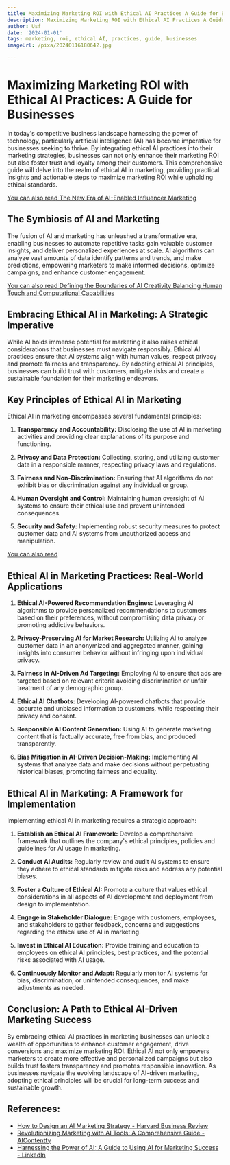 ```yaml
---
title: Maximizing Marketing ROI with Ethical AI Practices A Guide for Businesses
description: Maximizing Marketing ROI with Ethical AI Practices A Guide for Businesses
author: Usf
date: '2024-01-01'
tags: marketing, roi, ethical AI, practices, guide, businesses
imageUrl: /pixa/20240116180642.jpg

---
```

# Maximizing Marketing ROI with Ethical AI Practices: A Guide for Businesses

In  today's  competitive business landscape  harnessing the power of  technology,  particularly artificial intelligence  (AI) has become imperative for businesses  seeking to thrive. By integrating ethical AI practices into their marketing strategies,  businesses can not only enhance their marketing ROI but  also foster trust and loyalty among their customers. This comprehensive guide  will delve into the realm of ethical AI in marketing, providing  practical insights and actionable steps to  maximize marketing ROI while upholding ethical  standards.

[You can also read The New Era of AI-Enabled Influencer Marketing](The%20New%20Era%20of%20AI-Enabled%20Influencer%20Marketing)


## The Symbiosis of AI  and Marketing

The fusion of AI and marketing has unleashed a transformative era, enabling businesses to automate repetitive  tasks gain valuable customer insights, and deliver personalized  experiences at scale. AI algorithms  can analyze vast amounts of data identify  patterns and trends, and make predictions, empowering marketers to make informed  decisions, optimize campaigns, and enhance  customer engagement.

[You can also read Defining the Boundaries of  AI  Creativity Balancing Human Touch and Computational Capabilities](Defining%20the%20Boundaries%20of%20AI%20Creativity%20Balancing%20Human%20Touch%20and%20Computational%20Capabilities)


## Embracing Ethical AI in Marketing: A Strategic Imperative

While AI  holds immense potential for marketing it also  raises ethical considerations that businesses must navigate responsibly. Ethical AI practices ensure that AI systems align with human values,  respect privacy and promote fairness and transparency. By adopting ethical AI principles, businesses can  build trust with customers, mitigate risks and create a sustainable foundation for their marketing endeavors.

## Key Principles of Ethical AI  in Marketing

Ethical AI in marketing encompasses several fundamental principles:

1. **Transparency and Accountability:** Disclosing  the use of AI in marketing activities and providing clear explanations of its purpose and functioning.

2. **Privacy and Data Protection:** Collecting, storing, and utilizing customer data in a responsible manner, respecting privacy laws and regulations.

3. **Fairness and Non-Discrimination:** Ensuring that  AI algorithms do not exhibit bias or discrimination against any individual or group.

4. **Human Oversight and Control:**  Maintaining human oversight of AI systems to ensure their  ethical use and prevent unintended consequences.

5. **Security and Safety:** Implementing robust  security measures to protect customer data and  AI systems from unauthorized access and manipulation.

[You  can also read  ]()


## Ethical AI in Marketing  Practices:  Real-World Applications

1. **Ethical AI-Powered Recommendation Engines:** Leveraging AI algorithms to provide personalized recommendations to customers based on  their preferences, without compromising  data privacy or promoting addictive behaviors.

2.  **Privacy-Preserving AI for Market Research:** Utilizing AI to  analyze customer data in an anonymized and aggregated  manner, gaining insights into consumer behavior without  infringing upon individual privacy.

3. **Fairness in AI-Driven Ad Targeting:** Employing AI to ensure  that ads are targeted based on relevant criteria  avoiding  discrimination or unfair treatment of any demographic  group.

4. **Ethical AI Chatbots:** Developing AI-powered chatbots that provide accurate and  unbiased information to customers, while respecting their privacy and consent.

5. **Responsible  AI Content Generation:** Using  AI to  generate marketing content that is factually accurate, free from bias, and produced transparently.

6. **Bias Mitigation in AI-Driven Decision-Making:** Implementing AI systems  that analyze data and make decisions without perpetuating historical biases, promoting fairness and equality.

## Ethical AI in  Marketing: A Framework for Implementation

Implementing ethical AI in marketing requires a strategic approach:

1. **Establish an Ethical AI Framework:** Develop a comprehensive  framework that outlines the company's ethical principles, policies and guidelines for AI usage in marketing.

2. **Conduct AI Audits:** Regularly review and audit AI systems to ensure they adhere to ethical standards  mitigate risks and address any potential biases.

3. **Foster a Culture of Ethical AI:** Promote a culture that values ethical considerations in  all aspects of AI development and deployment  from design to implementation.

4.  **Engage in Stakeholder Dialogue:** Engage with customers, employees,  and stakeholders  to gather feedback, concerns and suggestions regarding the ethical use of AI in marketing.

5. **Invest in Ethical AI Education:** Provide training and education to employees on  ethical AI principles, best practices, and the potential risks  associated with AI usage.

6.  **Continuously Monitor and  Adapt:** Regularly monitor AI systems for bias, discrimination, or unintended consequences, and make adjustments as needed.

## Conclusion: A Path to  Ethical AI-Driven Marketing  Success

By embracing ethical AI practices in marketing businesses  can unlock a  wealth of opportunities to enhance  customer engagement, drive conversions and maximize marketing ROI. Ethical AI not only empowers marketers to create more effective and personalized campaigns but also builds trust fosters transparency and promotes responsible innovation. As businesses  navigate the evolving landscape of AI-driven  marketing, adopting ethical principles will  be crucial for long-term success and sustainable growth.

## References:
- [How to Design an AI Marketing Strategy - Harvard Business Review](https://hbr.org/2021/07/how-to-design-an-ai-marketing-strategy)
- [Revolutionizing Marketing with AI Tools: A Comprehensive Guide - AIContentfy](https://aicontentfy.com/en/blog/revolutionizing-marketing-with-ai-tools-comprehensive-guide)
- [Harnessing the Power of AI: A Guide to Using AI for Marketing Success - LinkedIn](https://www.linkedin.com/pulse/harnessing-power-ai-guide-using-marketing-success-nancy-githumbi)
